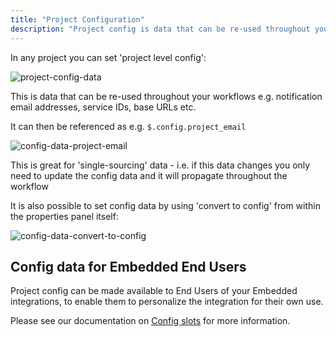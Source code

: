 ```yaml
---
title: "Project Configuration"
description: "Project config is data that can be re-used throughout your workflows e.g. notification email addresses, service IDs, base URLs etc."
---
```


In any project you can set 'project level config':

![project-config-data](/images/platform/automation-integration/advanced-capabilities/project-configuration/1Li0NcX6wyNegdKI3dgbnl_project-config-data.png)

This is data that can be re-used throughout your workflows e.g. notification email addresses, service IDs, base URLs etc.

It can then be referenced as e.g. `$.config.project_email`

![config-data-project-email](/images/platform/automation-integration/advanced-capabilities/project-configuration/4UQGkDQYaGEoM1lLQL08DJ_config-data-project-email.png)

This is great for 'single-sourcing' data - i.e. if this data changes you only need to update the config data and it will propagate throughout the workflow

It is also possible to set config data by using 'convert to config' from within the properties panel itself:<br/>

![config-data-convert-to-config](/images/platform/automation-integration/advanced-capabilities/project-configuration/1tcUfJI7Ue4jKfdnmUThiR_config-data-convert-to-config.png)

## Config data for Embedded End Users[​](http://localhost:3000/docs/building-workflows/basic-data-manipulation/config-data#config-data-for-embedded-end-users)

Project config can be made available to End Users of your Embedded integrations, to enable them to personalize the integration for their own use.

Please see our documentation on [Config slots](#) for more information.
